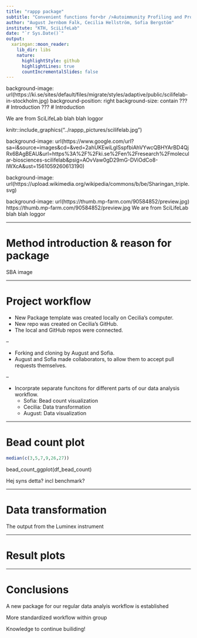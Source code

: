 ```yaml
---
title: "rappp package"
subtitle: "Convenient functions for<br />Autoimmunity Profiling and Protein Profiling<br />data analysis using R"
author: "August Jernbom Falk, Cecilia Hellström, Sofia Bergstöm"
institute: "KTH, SciLifeLab"
date: "`r Sys.Date()`"
output:
  xaringan::moon_reader:
    lib_dir: libs
    nature:
      highlightStyle: github
      highlightLines: true
      countIncrementalSlides: false
---
```


background-image: url(https://ki.se/sites/default/files/migrate/styles/adaptive/public/scilifelab-in-stockholm.jpg)
background-position: right
background-size: contain
???
# Introduction
???
# Introduction

We are from SciLifeLab
blah blah
loggor


knitr::include_graphics("../rappp_pictures/scilifelab.jpg")


background-image: url(https://www.google.com/url?sa=i&source=images&cd=&ved=2ahUKEwiLgISspfbiAhVYwcQBHYArBD4QjRx6BAgBEAU&url=https%3A%2F%2Fki.se%2Fen%2Fresearch%2Fmolecular-biosciences-scilifelab&psig=AOvVaw0gD29mG-DViOdCo8-lWXcA&ust=1561059260613190)


background-image: url(https://upload.wikimedia.org/wikipedia/commons/b/be/Sharingan_triple.svg)

background-image: url(https://thumb.mp-farm.com/90584852/preview.jpg)
https://thumb.mp-farm.com/90584852/preview.jpg
We are from SciLifeLab
blah blah
loggor
 
---

# Method introduction & reason for package

SBA image

---

# Project workflow

- New Package template was created locally on Cecilia's computer.
- New repo was created on Cecilia's GitHub.
- The local and GitHub repos were connected.

--

- Forking and cloning by August and Sofia.
- August and Sofia made collaborators, to allow them to accept pull requests themselves.

--

- Incorprate separate funcitons for different parts of our data analysis workflow.
  - Sofia: Bead count visualization
  - Cecilia: Data transformation
  - August: Data visualization

---

# Bead count plot

```r
median(c(3,5,7,9,26,27))
```


bead_count_ggplot(df_bead_count)


Hej syns detta?
incl benchmark?

---

# Data transformation

The output from the Luminex instrument 

---

# Result plots

---

# Conclusions

A new package for our regular data analyis workflow is established

More standardized workflow within group

Knowledge to continue builiding!
